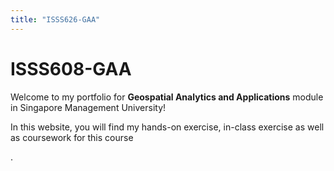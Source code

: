 ```yaml
---
title: "ISSS626-GAA"
---
```


# ISSS608-GAA

Welcome to my portfolio for **Geospatial Analytics and Applications** module in Singapore Management University!

In this website, you will find my hands-on exercise, in-class exercise as well as coursework for this course

.
